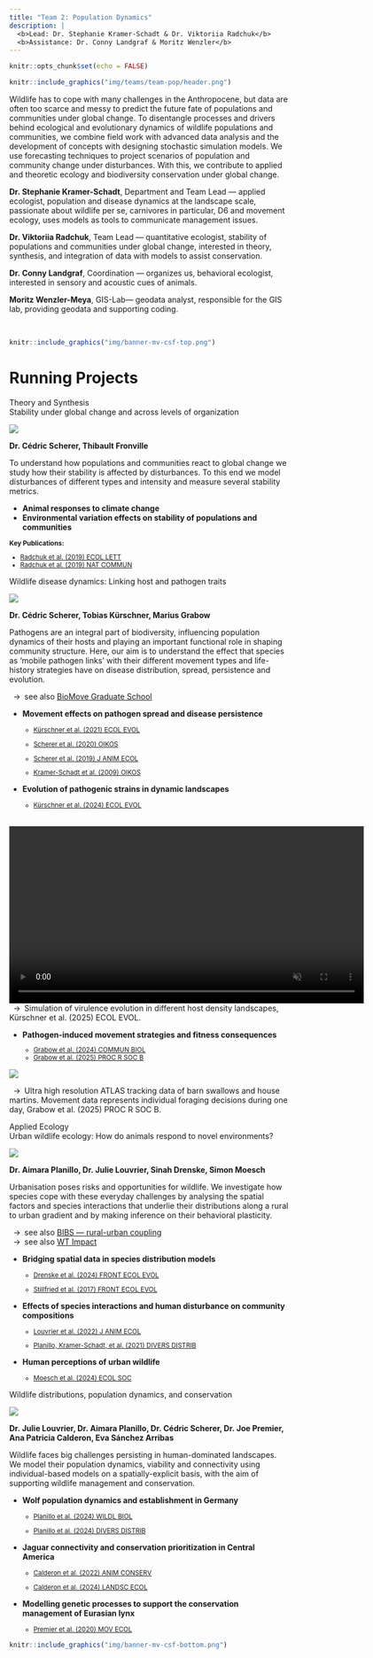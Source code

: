 ```yaml
---
title: "Team 2: Population Dynamics"
description: |
  <b>Lead: Dr. Stephanie Kramer-Schadt & Dr. Viktoriia Radchuk</b>  
  <b>Assistance: Dr. Conny Landgraf & Moritz Wenzler</b>
---
```


```r
knitr::opts_chunk$set(echo = FALSE)
```

```r
knitr::include_graphics("img/teams/team-pop/header.png")
```

<div class='highlightbox'>
  <span class='highlight'>
  Wildlife has to cope with many challenges in the Anthropocene, but data are often too scarce and messy to predict the future fate of populations and communities under global change. To disentangle processes and drivers behind ecological and evolutionary dynamics of wildlife populations and communities, we combine field work with advanced data analysis and the development of concepts with designing stochastic simulation models. We use forecasting techniques to project scenarios of population and community change under disturbances. With this, we contribute to applied and theoretic ecology and biodiversity conservation under global change.
  </span>
</div>

**Dr. Stephanie Kramer-Schadt**, Department and Team Lead — applied ecologist, population and disease dynamics at the landscape scale, passionate about wildlife per se, carnivores in particular, D6 and movement ecology, uses models as tools to communicate management issues.</br>

**Dr. Viktoriia Radchuk**, Team Lead — quantitative ecologist, stability of populations and communities under global change, interested in theory, synthesis, and integration of data with models to assist conservation.</br>

**Dr. Conny Landgraf**, Coordination — organizes us, behavioral ecologist, interested in sensory and acoustic cues of animals.</br>

**Moritz Wenzler-Meya**, GIS-Lab—  geodata analyst, responsible for the GIS lab, providing geodata and supporting coding.</br>
  
<br>

```r
knitr::include_graphics("img/banner-mv-csf-top.png")
```

# Running Projects


<div class='headerbox'><hbox>Theory and Synthesis</hbox></div>


<div class='headerbox-secondary'><hbox-secondary>Stability under global change and across levels of organization</headerbox-secondary></div>

![](img/teams/team-pop/stability.png)

**Dr. Cédric Scherer, Thibault Fronville**

To understand how populations and communities react to global change we study how their stability is affected by disturbances. To this end we model disturbances of different types and intensity and measure several stability metrics.

* **Animal responses to climate change**
* **Environmental variation effects on stability of populations and communities**

<small>
  <b>Key Publications:</b>
  <ul>
    <li>[Radchuk et al. (2019) ECOL LETT](https://doi.org/10.1111/ele.13226)</li>
   <li>[Radchuk et al. (2019) NAT COMMUN](https://doi.org/10.1038/s41467-019-10924-4'>10.1038/s41467-019-10924-4)</li>  
   </ul>
</small>


<div class='headerbox-secondary'><hbox-secondary>Wildlife disease dynamics: Linking host and pathogen traits</headerbox-secondary></div>

![](img/teams/team-pop/disease.png)

**Dr. Cédric Scherer, Tobias Kürschner, Marius Grabow**

Pathogens are an integral part of biodiversity, influencing population dynamics of their hosts and playing an important functional role in shaping community structure. Here, our aim is to understand the effect that species as ‘mobile pathogen links’ with their different movement types and life-history strategies have on disease distribution, spread, persistence and evolution. 

&ensp;&rarr;&ensp;see also [BioMove Graduate School](https://www.bio-move.org/)

* **Movement effects on pathogen spread and disease persistence**
<small>
  <ul>
    <li>[Kürschner et al. (2021) ECOL EVOL](https://doi.org/10.1002/ece3.7478)</li>
  <li>[Scherer et al. (2020) OIKOS](https://doi.org/10.1111/oik.07002'>10.1111/oik.07002)</li>
  <li>[Scherer et al. (2019) J ANIM ECOL](https://doi.org/10.1111/1365-2656.13070)</li>
    <li>[Kramer-Schadt et al. (2009) OIKOS](https://doi.org/10.1111/j.1600-0706.2008.16582.x)</li>
   </ul>
</small>

* **Evolution of pathogenic strains in dynamic landscapes**
<small>
  <ul>
    <li>[Kürschner et al. (2024) ECOL EVOL](https://doi.org/10.1002/ece3.11065)</li>
   </ul>
</small>

<br>
<video autoplay loop muted playsinline width="640" controls>
  <source src="img/simulation_Kürschner_et_al_2025.mp4" type="video/mp4" size="1080">
  Your browser does not support the video tag.
</video>
<br>
&ensp;&rarr;&ensp;Simulation of virulence evolution in different host density landscapes, Kürschner et al. (2025) ECOL EVOL.
<br>

* **Pathogen-induced movement strategies and fitness consequences**
<small>
  <ul>
    <li>[Grabow et al. (2024) COMMUN BIOL](https://doi.org/10.1038/s42003-024-07114-4)</li>
    <li>[Grabow et al. (2025) PROC R SOC B](http://doi.org/10.1098/rspb.2025.0238)</li>
   </ul>
</small>

![](img/teams/team-pop/DOG.gif)

&ensp;&rarr;&ensp;Ultra high resolution ATLAS tracking data of barn swallows and house martins. Movement data represents individual foraging decisions during one day, Grabow et al. (2025) PROC R SOC B.


<div class='headerbox'><hbox>Applied Ecology</hbox></div>
 
<div class='headerbox-secondary'><hbox-secondary>Urban wildlife ecology: How do animals respond to novel environments?</hbox-secondary></div>

![](img/teams/team-pop/urban.png)

**Dr. Aimara Planillo, Dr. Julie Louvrier, Sinah Drenske, Simon Moesch**

Urbanisation poses risks and opportunities for wildlife. We investigate how species cope with these everyday challenges by analysing the spatial factors and species interactions that underlie their distributions along a rural to urban gradient and by making inference on their behavioral plasticity. 

&ensp;&rarr;&ensp;see also [BIBS — rural-urban coupling](https://www.bbib.org/rural-urban-coupling.html)  
&ensp;&rarr;&ensp;see also [WT Impact](https://www.wtimpact.de/)

* **Bridging spatial data in species distribution models**
<small>
  <ul>
    <li>[Drenske et al. (2024) FRONT ECOL EVOL](https://doi.org/10.3389/fevo.2024.1455142'>10.3389/fevo.2024.1455142)</li>
    <li>[Stillfried et al. (2017) FRONT ECOL EVOL](https://doi.org/10.3389/fevo.2017.00157'>10.3389/fevo.2017.00157)</li>
   </ul>
</small>

* **Effects of species interactions and human disturbance on community compositions**
<small>
  <ul>
    <li>[Louvrier et al. (2022) J ANIM ECOL](https://doi.org/10.1111/1365-2656.13635)</li>
    <li>[Planillo, Kramer-Schadt, et al. (2021)  DIVERS DISTRIB](https://doi.org/10.1111/ddi.13169)</li>
   </ul>
</small>

* **Human perceptions of urban wildlife**
<small>
  <ul>
    <li>[Moesch et al. (2024) ECOL SOC](https://doi.org/10.5751/ES-15211-290306)</li>
   </ul>
</small>

<div class='headerbox-secondary'><hbox-secondary>Wildlife distributions, population dynamics, and conservation</hbox-secondary></div>

![](img/teams/team-pop/wildlife.png)

**Dr. Julie Louvrier, Dr. Aimara Planillo, Dr. Cédric Scherer, Dr. Joe Premier, Ana Patricia Calderon, Eva Sánchez Arribas**

Wildlife faces big challenges persisting in human-dominated landscapes. We model their population dynamics, viability and connectivity using individual-based models on a spatially-explicit basis, with the aim of supporting wildlife management and conservation.

* **Wolf population dynamics and establishment in Germany**
<small>
  <ul>
    <li>[Planillo et al. (2024) WILDL BIOL](https://doi.org/10.1002/wlb3.01246)</li>
    <li>[Planillo et al. (2024) DIVERS DISTRIB](https://doi.org/10.1111/ddi.13789)</li>
   </ul>
</small>

* **Jaguar connectivity and conservation prioritization in Central America**
<small>
  <ul>
    <li>[Calderon et al. (2022) ANIM CONSERV](https://doi.org/10.1111/acv.12772)</li>
    <li>[Calderon et al. (2024) LANDSC ECOL](https://doi.org/10.1007/s10980-024-01795-2)</li>
   </ul>
</small>
* **Modelling genetic processes to support the conservation management of Eurasian lynx**
<small>
  <ul>
    <li>[Premier et al. (2020) MOV ECOL](https://doi.org/10.1186/s40462-020-00204-y)</li>
   </ul>
</small>


```r
knitr::include_graphics("img/banner-mv-csf-bottom.png")
```
